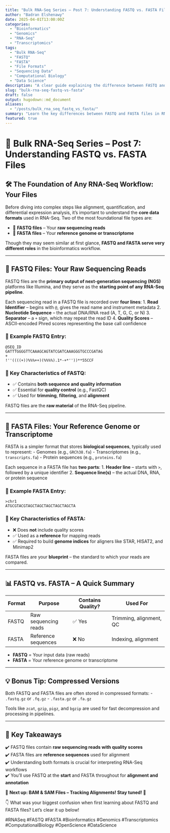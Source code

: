 ```yaml
---
title: "Bulk RNA-Seq Series – Post 7: Understanding FASTQ vs. FASTA Files"
author: "Badran Elshenawy"
date: 2025-04-01T13:00:00Z
categories:
  - "Bioinformatics"
  - "Genomics"
  - "RNA-Seq"
  - "Transcriptomics"
tags:
  - "Bulk RNA-Seq"
  - "FASTQ"
  - "FASTA"
  - "File Formats"
  - "Sequencing Data"
  - "Computational Biology"
  - "Data Science"
description: "A clear guide explaining the difference between FASTQ and FASTA files in RNA-Seq. Learn what each format contains, how they’re used, and why understanding both is crucial for bioinformatics workflows."
slug: "bulk-rna-seq-fastq-vs-fasta"
draft: false
output: hugodown::md_document
aliases:
  - "/posts/bulk_rna_seq_fastq_vs_fasta/"
summary: "Learn the key differences between FASTQ and FASTA files in RNA-Seq analysis, from raw reads to reference sequences. Understand their roles in quality control, alignment, and data preprocessing."
featured: true
---
```


# 🔬 Bulk RNA-Seq Series – Post 7: Understanding FASTQ vs. FASTA Files

## 🛠 The Foundation of Any RNA-Seq Workflow: Your Files

Before diving into complex steps like alignment, quantification, and differential expression analysis, it’s important to understand the **core data formats** used in RNA-Seq. Two of the most foundational file types are:

- 📂 **FASTQ files** – Your **raw sequencing reads**
- 📂 **FASTA files** – Your **reference genome or transcriptome**

Though they may seem similar at first glance, **FASTQ and FASTA serve very different roles** in the bioinformatics workflow.

---

## 📂 FASTQ Files: Your Raw Sequencing Reads

FASTQ files are the **primary output of next-generation sequencing (NGS)** platforms like Illumina, and they serve as the **starting point of any RNA-Seq pipeline**.

Each sequencing read in a FASTQ file is recorded over **four lines**:
1. **Read Identifier** – begins with `@`, gives the read name and instrument metadata
2. **Nucleotide Sequence** – the actual DNA/RNA read (A, T, G, C, or N)
3. **Separator** – a `+` sign, which may repeat the read ID
4. **Quality Scores** – ASCII-encoded Phred scores representing the base call confidence

### 🧪 Example FASTQ Entry:
```text
@SEQ_ID
GATTTGGGGTTCAAAGCAGTATCGATCAAAGGGTGCCCGATAG
+
!''((((+))%%%++)(%%%%).1*-+*''))**55CCF
```

### 📌 Key Characteristics of FASTQ:
- ✅ Contains **both sequence and quality information**
- ✅ Essential for **quality control** (e.g., FastQC)
- ✅ Used for **trimming**, **filtering**, and **alignment**

FASTQ files are the **raw material** of the RNA-Seq pipeline.

---

## 📂 FASTA Files: Your Reference Genome or Transcriptome

FASTA is a simpler format that stores **biological sequences**, typically used to represent:
- Genomes (e.g., `GRCh38.fa`)
- Transcriptomes (e.g., `transcripts.fa`)
- Protein sequences (e.g., `proteins.fa`)

Each sequence in a FASTA file has **two parts**:
1. **Header line** – starts with `>`, followed by a unique identifier
2. **Sequence line(s)** – the actual DNA, RNA, or protein sequence

### 🧬 Example FASTA Entry:
```text
>chr1
ATGCGTACGTAGCTAGCTAGCTAGCTAGCTA
```

### 📌 Key Characteristics of FASTA:
- ❌ Does **not** include quality scores
- ✅ Used as a **reference** for mapping reads
- ✅ Required to build **genome indices** for aligners like STAR, HISAT2, and Minimap2

FASTA files are your **blueprint** – the standard to which your reads are compared.

---

## 📊 FASTQ vs. FASTA – A Quick Summary

| Format | Purpose             | Contains Quality? | Used For                   |
|--------|---------------------|-------------------|----------------------------|
| FASTQ | Raw sequencing reads | ✅ Yes             | Trimming, alignment, QC   |
| FASTA | Reference sequences  | ❌ No              | Indexing, alignment       |

- **FASTQ** = Your input data (raw reads)  
- **FASTA** = Your reference genome or transcriptome

---

## 💡 Bonus Tip: Compressed Versions
Both FASTQ and FASTA files are often stored in compressed formats:
- `.fastq.gz` or `.fq.gz`
- `.fasta.gz` or `.fa.gz`

Tools like `zcat`, `gzip`, `pigz`, and `bgzip` are used for fast decompression and processing in pipelines.

---

## 📌 Key Takeaways

✔️ FASTQ files contain **raw sequencing reads with quality scores**  
✔️ FASTA files are **reference sequences** used for alignment  
✔️ Understanding both formats is crucial for interpreting RNA-Seq workflows  
✔️ You’ll use FASTQ at the **start** and FASTA throughout for **alignment and annotation**

📌 **Next up: BAM & SAM Files – Tracking Alignments! Stay tuned! 🚀**

👇 What was your biggest confusion when first learning about FASTQ and FASTA files? Let’s clear it up below!

#RNASeq #FASTQ #FASTA #Bioinformatics #Genomics #Transcriptomics #ComputationalBiology #OpenScience #DataScience

